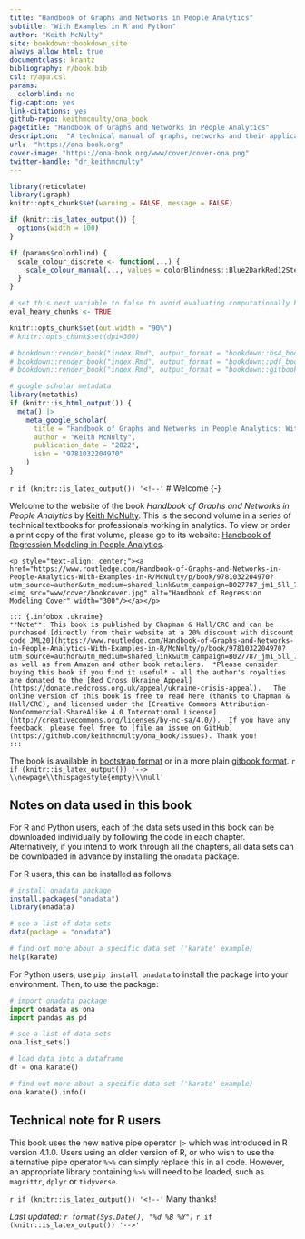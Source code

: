 ```yaml
--- 
title: "Handbook of Graphs and Networks in People Analytics"
subtitle: "With Examples in R and Python"
author: "Keith McNulty"
site: bookdown::bookdown_site
always_allow_html: true
documentclass: krantz
bibliography: r/book.bib
csl: r/apa.csl
params:
  colorblind: no
fig-caption: yes
link-citations: yes
github-repo: keithmcnulty/ona_book
pagetitle: "Handbook of Graphs and Networks in People Analytics"
description:  "A technical manual of graphs, networks and their applications in the people and social sciences"
url:  "https://ona-book.org"
cover-image: "https://ona-book.org/www/cover/cover-ona.png"
twitter-handle: "dr_keithmcnulty"
---
```


```r
library(reticulate)
library(igraph)
knitr::opts_chunk$set(warning = FALSE, message = FALSE)

if (knitr::is_latex_output()) {
  options(width = 100)
}

if (params$colorblind) {
  scale_colour_discrete <- function(...) {
    scale_colour_manual(..., values = colorBlindness::Blue2DarkRed12Steps)
  }
}

# set this next variable to false to avoid evaluating computationally heavy chunks
eval_heavy_chunks <- TRUE

knitr::opts_chunk$set(out.width = "90%")
# knitr::opts_chunk$set(dpi=300)

# bookdown::render_book("index.Rmd", output_format = "bookdown::bs4_book", config_file = "_bookdown_bs4.yml")
# bookdown::render_book("index.Rmd", output_format = "bookdown::pdf_book", config_file = "_bookdown_pdf.yml")
# bookdown::render_book("index.Rmd", output_format = "bookdown::gitbook", config_file = "_bookdown_gitbook.yml")
```

```r
# google scholar metadata
library(metathis)
if (knitr::is_html_output()) {
  meta() |> 
    meta_google_scholar(
      title = "Handbook of Graphs and Networks in People Analytics: With Examples in R and Python",
      author = "Keith McNulty",
      publication_date = "2022",
      isbn = "9781032204970"
    ) 
}
```

<!--
<div class="banner">
  <div class="banner__content">
    <div class="banner__text">
      <strong>Note for print/ebook owners:</strong> Please see details regarding print errors in Figures 2.3 and 2.10 <a href="https://github.com/keithmcnulty/ona_book/issues/12">here</a>
      <button class="banner__close" type="button">
        <span class="material-icons">
          close
        </span>
      </button>
    </div>
  </div>
</div>
<script>
      document.querySelector(".banner__close").addEventListener("click", function() {
        this.closest(".banner").style.display = "none";
      });
</script>
-->

`r if (knitr::is_latex_output()) '<!--'`
# Welcome {-}

Welcome to the website of the book *Handbook of Graphs and Networks in People Analytics* by [Keith McNulty](https://www.linkedin.com/in/keith-mcnulty/).  This is the second volume in a series of technical textbooks for professionals working in analytics.  To view or order a print copy of the first volume, please go to its website: [Handbook of Regression Modeling in People Analytics](https://peopleanalytics-regression-book.org).

```asis
<p style="text-align: center;"><a href="https://www.routledge.com/Handbook-of-Graphs-and-Networks-in-People-Analytics-With-Examples-in-R/McNulty/p/book/9781032204970?utm_source=author&utm_medium=shared_link&utm_campaign=B027787_jm1_5ll_7pp_d643_handbookofgraphsandnetworksinpeopleanalytics"><img src="www/cover/bookcover.jpg" alt="Handbook of Regression Modeling Cover" width="300"/></a></p>

::: {.infobox .ukraine}
**Note**: This book is published by Chapman & Hall/CRC and can be purchased [directly from their website at a 20% discount with discount code JML20](https://www.routledge.com/Handbook-of-Graphs-and-Networks-in-People-Analytics-With-Examples-in-R/McNulty/p/book/9781032204970?utm_source=author&utm_medium=shared_link&utm_campaign=B027787_jm1_5ll_7pp_d643_handbookofgraphsandnetworksinpeopleanalytics), as well as from Amazon and other book retailers.  *Please consider buying this book if you find it useful* - all the author's royalties are donated to the [Red Cross Ukraine Appeal](https://donate.redcross.org.uk/appeal/ukraine-crisis-appeal).   The online version of this book is free to read here (thanks to Chapman & Hall/CRC), and licensed under the [Creative Commons Attribution-NonCommercial-ShareAlike 4.0 International License](http://creativecommons.org/licenses/by-nc-sa/4.0/).  If you have any feedback, please feel free to [file an issue on GitHub](https://github.com/keithmcnulty/ona_book/issues). Thank you!
:::
```

The book is available in [bootstrap format](https://ona-book.org) or in a more plain [gitbook format](https://ona-book.org/gitbook).
`r if (knitr::is_latex_output()) '--> \\newpage\\thispagestyle{empty}\\null'`

## Notes on data used in this book  {-}

For R and Python users, each of the data sets used in this book can be downloaded individually by following the code in each chapter.  Alternatively, if you intend to work through all the chapters, all data sets can be downloaded in advance by installing the `onadata` package.

For R users, this can be installed as follows:

```r
# install onadata package
install.packages("onadata")
library(onadata)

# see a list of data sets
data(package = "onadata")

# find out more about a specific data set ('karate' example)
help(karate)
```

For Python users, use `pip install onadata` to install the package into your environment. Then, to use the package:

```python
# import onadata package
import onadata as ona
import pandas as pd

# see a list of data sets
ona.list_sets()

# load data into a dataframe
df = ona.karate()

# find out more about a specific data set ('karate' example)
ona.karate().info()
```


## Technical note for R users {-}
This book uses the new native pipe operator `|>` which was introduced in R version 4.1.0.  Users using an older version of R, or who wish to use the alternative pipe operator `%>%` can simply replace this in all code.  However, an appropriate library containing `%>%` will need to be loaded, such as `magrittr`, `dplyr` or `tidyverse`.

`r if (knitr::is_latex_output()) '<!--'`
Many thanks!

*Last updated: `r format(Sys.Date(), "%d %B %Y")`*
`r if (knitr::is_latex_output()) '-->'`
